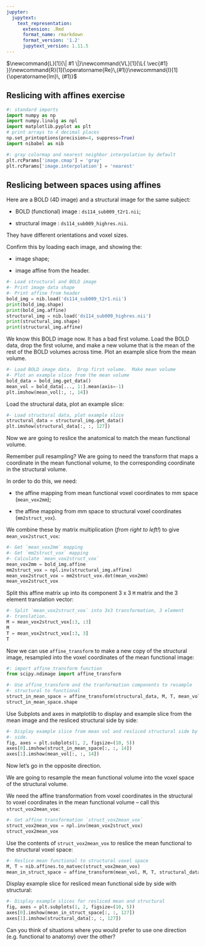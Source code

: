 ```yaml
---
jupyter:
  jupytext:
    text_representation:
      extension: .Rmd
      format_name: rmarkdown
      format_version: '1.2'
      jupytext_version: 1.11.5
---
```


$\newcommand{L}[1]{\| #1 \|}\newcommand{VL}[1]{\L{ \vec{#1} }}\newcommand{R}[1]{\operatorname{Re}\,(#1)}\newcommand{I}[1]{\operatorname{Im}\, (#1)}$

<!-- vim: ft=rst -->
## Reslicing with affines exercise

```python
#: standard imports
import numpy as np
import numpy.linalg as npl
import matplotlib.pyplot as plt
# print arrays to 4 decimal places
np.set_printoptions(precision=4, suppress=True)
import nibabel as nib
```

```python
#: gray colormap and nearest neighbor interpolation by default
plt.rcParams['image.cmap'] = 'gray'
plt.rcParams['image.interpolation'] = 'nearest'
```

## Reslicing between spaces using affines

Here are a BOLD (4D image) and a structural image for the same subject:

* BOLD (functional) image : `ds114_sub009_t2r1.nii`;

* structural image : `ds114_sub009_highres.nii`.

They have different orientations and voxel sizes.

Confirm this by loading each image, and showing the:

* image shape;

* image affine from the header.

```python
#- Load structural and BOLD image
#- Print image data shape
#- Print affine from header
bold_img = nib.load('ds114_sub009_t2r1.nii')
print(bold_img.shape)
print(bold_img.affine)
structural_img = nib.load('ds114_sub009_highres.nii')
print(structural_img.shape)
print(structural_img.affine)
```

We know this BOLD image now. It has a bad first volume. Load the BOLD data,
drop the first volume, and make a new volume that is the mean of the rest of
the BOLD volumes across time. Plot an example slice from the mean volume.

```python
#- Load BOLD image data.  Drop first volume.  Make mean volume
#- Plot an example slice from the mean volume
bold_data = bold_img.get_data()
mean_vol = bold_data[..., 1:].mean(axis=-1)
plt.imshow(mean_vol[:, :, 14])
```

Load the structural data, plot an example slice:

```python
#- Load structural data, plot example slice
structural_data = structural_img.get_data()
plt.imshow(structural_data[:, :, 127])
```

Now we are going to reslice the anatomical to match the mean functional
volume.

Remember pull resampling? We are going to
need the transform that maps a coordinate in the mean functional volume, to
the corresponding coordinate in the structural volume.

In order to do this, we need:

* the affine mapping from mean functional voxel coordinates to mm space
  (`mean_vox2mm`);

* the affine mapping from mm space to structural voxel coordinates
  (`mm2struct_vox`).

We combine these by matrix multiplication (*from right to left!*) to give
`mean_vox2struct_vox`:

```python
#- Get `mean_vox2mm` mapping
#- Get `mm2struct_vox` mapping
#- Calculate `mean_vox2struct_vox`
mean_vox2mm = bold_img.affine
mm2struct_vox = npl.inv(structural_img.affine)
mean_vox2struct_vox = mm2struct_vox.dot(mean_vox2mm)
mean_vox2struct_vox
```

Split this affine matrix up into its component 3 x 3 `M` matrix and the 3
element translation vector:

```python
#- Split `mean_vox2struct_vox` into 3x3 transformation, 3 element
#- translation.
M = mean_vox2struct_vox[:3, :3]
M
T = mean_vox2struct_vox[:3, 3]
T
```

Now we can use `affine_transform` to make a new copy of the structural
image, resampled into the voxel coordinates of the mean functional image:

```python
#: import affine_transform function
from scipy.ndimage import affine_transform
```

```python
#- Use affine_transform and the tranformation components to resample
#- structural to functional
struct_in_mean_space = affine_transform(structural_data, M, T, mean_vol.shape, order=1)
struct_in_mean_space.shape
```

Use Subplots and axes in matplotlib to display and example slice from the mean image and the
resliced structural side by side:

```python
#- Display example slice from mean vol and resliced structural side by
#- side.
fig, axes = plt.subplots(1, 2, figsize=(10, 5))
axes[0].imshow(struct_in_mean_space[:, :, 14])
axes[1].imshow(mean_vol[:, :, 14])
```

Now let’s go in the opposite direction.

We are going to resample the mean functional volume into the voxel space of
the structural volume.

We need the affine transformation from voxel coordinates in the structural to
voxel coordinates in the mean functional volume – call this
`struct_vox2mean_vox`:

```python
#- Get affine transformation `struct_vox2mean_vox`
struct_vox2mean_vox = npl.inv(mean_vox2struct_vox)
struct_vox2mean_vox
```

Use the contents of `struct_vox2mean_vox` to reslice the mean functional to
the structural voxel space:

```python
#- Reslice mean functional to structural voxel space
M, T = nib.affines.to_matvec(struct_vox2mean_vox)
mean_in_struct_space = affine_transform(mean_vol, M, T, structural_data.shape, order=1)
```

Display example slice for resliced mean functional side by side with
structural:

```python
#- Display example slices for resliced mean and structural
fig, axes = plt.subplots(1, 2, figsize=(10, 5))
axes[0].imshow(mean_in_struct_space[:, :, 127])
axes[1].imshow(structural_data[:, :, 127])
```

Can you think of situations where you would prefer to use one direction (e.g.
functional to anatomy) over the other?

<!-- vim:ft=rst -->
<!-- Course -->
<!-- BIC -->
<!-- Python distributions -->
<!-- Version control -->
<!-- Editors -->
<!-- Python and common libraries -->
<!-- IPython -->
<!-- Virtualenv and helpers -->
<!-- Pypi and packaging -->
<!-- Mac development -->
<!-- Windows development -->
<!-- Nipy and friends -->
<!-- FMRI datasets -->
<!-- Languages -->
<!-- Imaging software -->
<!-- Installation -->
<!-- Tutorials -->
<!-- MB tutorials -->
<!-- Ideas -->
<!-- Psych-214 -->
<!-- People -->
<!-- Licenses -->
<!-- Neuroimaging stuff -->
<!-- OpenFMRI projects -->
<!-- Unix -->
<!-- Substitutions -->
